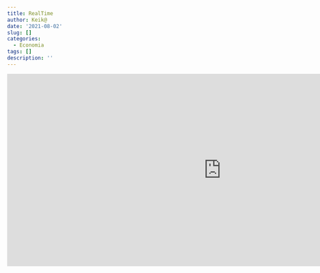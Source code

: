 ```yaml
---
title: RealTime
author: Keik@
date: '2021-08-02'
slug: []
categories:
  - Economia
tags: []
description: ''
---
```



<iframe width="1000" height="450" src="https://datastudio.google.com/embed/reporting/4c5bc19b-1b33-42bb-866b-feda5febdae7/page/QtzWC" frameborder="0" style="border:0" allowfullscreen></iframe>